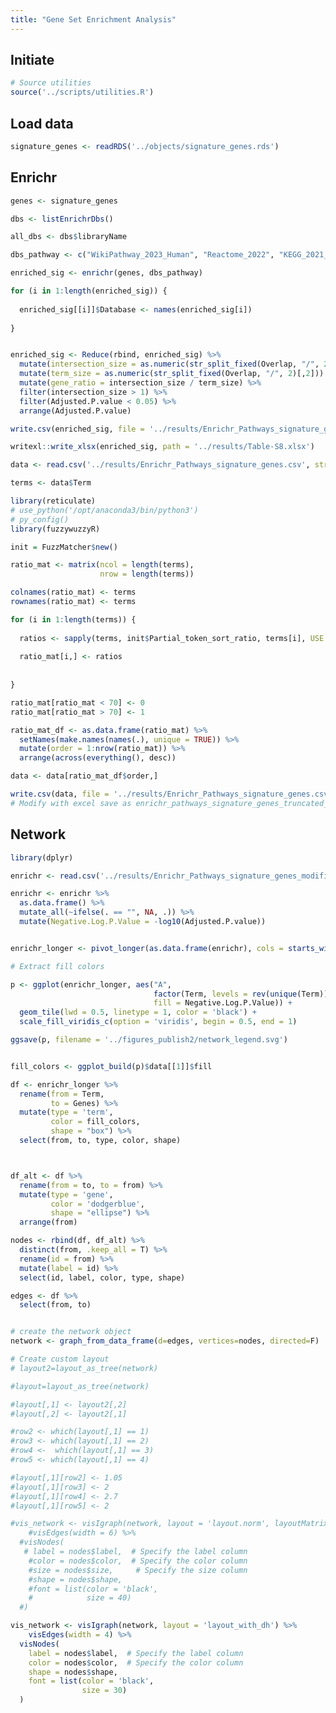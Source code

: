 ```yaml
---
title: "Gene Set Enrichment Analysis"
---
```


## Initiate
```r
# Source utilities
source('../scripts/utilities.R')
```

## Load data
```r
signature_genes <- readRDS('../objects/signature_genes.rds')
```

## Enrichr
```r
genes <- signature_genes

dbs <- listEnrichrDbs()

all_dbs <- dbs$libraryName

dbs_pathway <- c("WikiPathway_2023_Human", "Reactome_2022", "KEGG_2021_Human", "BioPlanet_2019", "Panther_2016", "BioCarta_2016")

enriched_sig <- enrichr(genes, dbs_pathway)

for (i in 1:length(enriched_sig)) {
  
  enriched_sig[[i]]$Database <- names(enriched_sig[i])
  
}


enriched_sig <- Reduce(rbind, enriched_sig) %>%
  mutate(intersection_size = as.numeric(str_split_fixed(Overlap, "/", 2)[,1])) %>% 
  mutate(term_size = as.numeric(str_split_fixed(Overlap, "/", 2)[,2])) %>%
  mutate(gene_ratio = intersection_size / term_size) %>%
  filter(intersection_size > 1) %>%
  filter(Adjusted.P.value < 0.05) %>%
  arrange(Adjusted.P.value)

write.csv(enriched_sig, file = '../results/Enrichr_Pathways_signature_genes.csv')

writexl::write_xlsx(enriched_sig, path = '../results/Table-S8.xlsx')

data <- read.csv('../results/Enrichr_Pathways_signature_genes.csv', stringsAsFactors = F)

terms <- data$Term

library(reticulate)
# use_python('/opt/anaconda3/bin/python3')
# py_config()
library(fuzzywuzzyR)

init = FuzzMatcher$new() 

ratio_mat <- matrix(ncol = length(terms),
                    nrow = length(terms))

colnames(ratio_mat) <- terms
rownames(ratio_mat) <- terms

for (i in 1:length(terms)) {
  
  ratios <- sapply(terms, init$Partial_token_sort_ratio, terms[i], USE.NAMES = F)
  
  ratio_mat[i,] <- ratios
  
  
}

ratio_mat[ratio_mat < 70] <- 0
ratio_mat[ratio_mat > 70] <- 1

ratio_mat_df <- as.data.frame(ratio_mat) %>%
  setNames(make.names(names(.), unique = TRUE)) %>%
  mutate(order = 1:nrow(ratio_mat)) %>%
  arrange(across(everything(), desc))

data <- data[ratio_mat_df$order,]

write.csv(data, file = '../results/Enrichr_Pathways_signature_genes.csv')
# Modify with excel save as enrichr_pathways_signature_genes_truncated_modified.csv
```

## Network
```r
library(dplyr)

enrichr <- read.csv('../results/Enrichr_Pathways_signature_genes_modified.csv')

enrichr <- enrichr %>% 
  as.data.frame() %>% 
  mutate_all(~ifelse(. == "", NA, .)) %>%
  mutate(Negative.Log.P.Value = -log10(Adjusted.P.value))


enrichr_longer <- pivot_longer(as.data.frame(enrichr), cols = starts_with("Genes"), values_to = 'Genes', values_drop_na = T)

# Extract fill colors

p <- ggplot(enrichr_longer, aes("A", 
                                factor(Term, levels = rev(unique(Term))), 
                                fill = Negative.Log.P.Value)) +
  geom_tile(lwd = 0.5, linetype = 1, color = 'black') + 
  scale_fill_viridis_c(option = 'viridis', begin = 0.5, end = 1)

ggsave(p, filename = '../figures_publish2/network_legend.svg')


fill_colors <- ggplot_build(p)$data[[1]]$fill

df <- enrichr_longer %>%
  rename(from = Term, 
         to = Genes) %>%
  mutate(type = 'term',
         color = fill_colors,
         shape = "box") %>%
  select(from, to, type, color, shape)



df_alt <- df %>%
  rename(from = to, to = from) %>%
  mutate(type = 'gene',
         color = 'dodgerblue',
         shape = "ellipse") %>%
  arrange(from)

nodes <- rbind(df, df_alt) %>%
  distinct(from, .keep_all = T) %>%
  rename(id = from) %>%
  mutate(label = id) %>%
  select(id, label, color, type, shape)

edges <- df %>%
  select(from, to)


# create the network object
network <- graph_from_data_frame(d=edges, vertices=nodes, directed=F) 

# Create custom layout
# layout2=layout_as_tree(network)

#layout=layout_as_tree(network)

#layout[,1] <- layout2[,2]
#layout[,2] <- layout2[,1]

#row2 <- which(layout[,1] == 1)
#row3 <- which(layout[,1] == 2)
#row4 <-  which(layout[,1] == 3)
#row5 <- which(layout[,1] == 4)

#layout[,1][row2] <- 1.05
#layout[,1][row3] <- 2
#layout[,1][row4] <- 2.7
#layout[,1][row5] <- 2

#vis_network <- visIgraph(network, layout = 'layout.norm', layoutMatrix = layout) %>%
    #visEdges(width = 6) %>%
  #visNodes(
   # label = nodes$label,  # Specify the label column
    #color = nodes$color,  # Specify the color column
    #size = nodes$size,     # Specify the size column
    #shape = nodes$shape,
    #font = list(color = 'black',
    #            size = 40)
  #)

vis_network <- visIgraph(network, layout = 'layout_with_dh') %>%
    visEdges(width = 4) %>%
  visNodes(
    label = nodes$label,  # Specify the label column
    color = nodes$color,  # Specify the color column
    shape = nodes$shape,
    font = list(color = 'black',
                size = 30)
  )
```